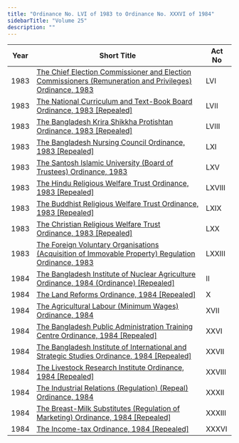 ```yaml
---
title: "Ordinance No. LVI of 1983 to Ordinance No. XXXVI of 1984"
sidebarTitle: "Volume 25"
description: ""
---
```


| Year | Short Title | Act No |
|------|-------------|--------|
| 1983 | [The Chief Election Commissioner and Election Commissioners (Remuneration and Privileges) Ordinance, 1983](/laws/volume-25/act-655) | LVI |
| 1983 | [The National Curriculum and Text-Book Board Ordinance, 1983 [Repealed]](/laws/volume-25/act-656) | LVII |
| 1983 | [The Bangladesh Krira Shikkha Protishtan Ordinance, 1983 [Repealed]](/laws/volume-25/act-657) | LVIII |
| 1983 | [The Bangladesh Nursing Council Ordinance, 1983 [Repealed]](/laws/volume-25/act-658) | LXI |
| 1983 | [The Santosh Islamic University (Board of Trustees) Ordinance, 1983](/laws/volume-25/act-659) | LXV |
| 1983 | [The Hindu Religious Welfare Trust Ordinance, 1983 [Repealed]](/laws/volume-25/act-660) | LXVIII |
| 1983 | [The Buddhist Religious Welfare Trust Ordinance, 1983 [Repealed]](/laws/volume-25/act-661) | LXIX |
| 1983 | [The Christian Religious Welfare Trust Ordinance, 1983 [Repealed]](/laws/volume-25/act-662) | LXX |
| 1983 | [The Foreign Voluntary Organisations (Acquisition of Immovable Property) Regulation Ordinance, 1983](/laws/volume-25/act-663) | LXXIII |
| 1984 | [The Bangladesh Institute of Nuclear Agriculture Ordinance, 1984 (Ordinance) [Repealed]](/laws/volume-25/act-664) | II |
| 1984 | [The Land Reforms Ordinance, 1984 [Repealed]](/laws/volume-25/act-665) | X |
| 1984 | [The Agricultural Labour (Minimum Wages) Ordinance, 1984](/laws/volume-25/act-666) | XVII |
| 1984 | [The Bangladesh Public Administration Training Centre Ordinance, 1984 [Repealed]](/laws/volume-25/act-667) | XXVI |
| 1984 | [The Bangladesh Institute of International and Strategic Studies Ordinance, 1984 [Repealed]](/laws/volume-25/act-668) | XXVII |
| 1984 | [The Livestock Research Institute Ordinance, 1984 [Repealed]](/laws/volume-25/act-669) | XXVIII |
| 1984 | [The Industrial Relations (Regulation) (Repeal) Ordinance, 1984](/laws/volume-25/act-670) | XXXII |
| 1984 | [The Breast-Milk Substitutes (Regulation of Marketing) Ordinance, 1984 [Repealed]](/laws/volume-25/act-671) | XXXIII |
| 1984 | [The Income-tax Ordinance, 1984 [Repealed]](/laws/volume-25/act-672) | XXXVI |
